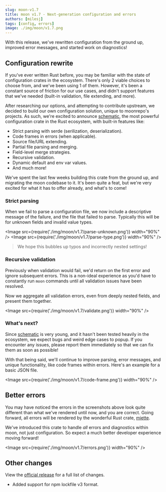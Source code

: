 ```yaml
---
slug: moon-v1.7
title: moon v1.7 - Next-generation configuration and errors
authors: [milesj]
tags: [config, errors]
image: ./img/moon/v1.7.png
---
```



With this release, we've rewritten configuration from the ground up, improved error messages, and
started work on diagnostics!

<!--truncate-->

## Configuration rewrite

If you've ever written Rust before, you may be familiar with the state of configuration crates in
the ecosystem. There's only 2 viable choices to choose from, and we've been using 1 of them.
However, it's been a constant source of friction for our use cases, and didn't support features that
we've needed (built-in validation, file extending, and more).

After researching our options, and attempting to contribute upstream, we decided to build our own
configuration solution, unique to moonrepo's projects. As such, we're excited to announce
[schematic](https://github.com/moonrepo/schematic), the most powerful configuration crate in the
Rust ecosystem, with built-in features like:

- Strict parsing with serde (serilization, deserialization).
- Code frames in errors (when applicable).
- Source file/URL extending.
- Partial file parsing and merging.
- Field-level merge strategies.
- Recursive validation.
- Dynamic default and env var values.
- And much more!

We've spent the last few weeks building this crate from the ground up, and migrating the moon
codebase to it. It's been quite a feat, but we're very excited for what it has to offer already, and
what's to come!

### Strict parsing

When we fail to parse a configuration file, we now include a descriptive message of the failure, and
the file that failed to parse. Typically this will be for unknown fields and invalid value types.

<Image src={require('./img/moon/v1.7/parse-unknown.png')} width="90%" />
<Image src={require('./img/moon/v1.7/parse-type.png')} width="90%" />

> We hope this bubbles up typos and incorrectly nested settings!

### Recursive validation

Previously when validation would fail, we'd return on the first error and ignore subsequent errors.
This is a non-ideal experience as you'd have to constantly run `moon` commands until all validation
issues have been resolved.

Now we aggregate all validation errors, even from deeply nested fields, and present them together.

<Image src={require('./img/moon/v1.7/validate.png')} width="90%" />

### What's next?

Since [schematic](https://github.com/moonrepo/schematic) is very young, and it hasn't been tested
heavily in the ecosystem, we expect bugs and weird edge cases to popup. If you encounter any issues,
please report them immediately so that we can fix them as soon as possible!

With that being said, we'll continue to improve parsing, error messages, and unique functionality,
like code frames within errors. Here's an example for a basic JSON file.

<Image src={require('./img/moon/v1.7/code-frame.png')} width="90%" />

## Better errors

You may have noticed the errors in the screenshots above look quite different than what we've
rendered until now, and you are correct. Going forward, all errors will be rendered by the wonderful
Rust crate, [miette](https://crates.io/crates/miette).

We've introduced this crate to handle _all_ errors and diagnostics within moon, not just
configuration. So expect a much better developer experience moving forward!

<Image src={require('./img/moon/v1.7/errors.png')} width="90%" />

## Other changes

View the [official release](https://github.com/moonrepo/moon/releases/tag/v1.7.0) for a full list of
changes.

- Added support for npm lockfile v3 format.
